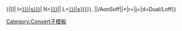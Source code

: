 {{convert/{{{2}}}/AoffSoff|{{{1}}}|{{{3}}}|
n=[[{{{t|{{{n}}}}}}|{{{n}}}]]|
l=[[{{{t|{{{n}}}}}}|{{{l|{{{n}}}s}}}]]|
N=[[{{{t|{{{n}}}}}}|{{{n}}}]]|
L=[[{{{t|{{{n}}}}}}|{{{l|{{{n}}}s}}}]]}}, {{convert/{{#ifeq:{{{4}}}|def|{{{o|}}}|{{{4}}}}}<!--endif P4=def-->|{{{1}}}|{{{2}}}/AonSoff|{{{3}}}|{{{s}}}+{{{b}}}|r={{{r}}}|j={{{j}}}|d=Dual/Loff}}<noinclude>

[[Category:Convert子模板]]
</noinclude>